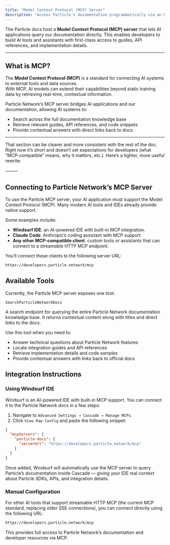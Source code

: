 ```yaml
---
title: "Model Context Protocol (MCP) Server"
description: "Access Particle's documentation programmatically via an MCP server"
---
```


The Particle docs host a **Model Context Protocol (MCP) server** that lets AI applications query our documentation directly. This enables developers to build AI tools and assistants with first-class access to guides, API references, and implementation details.

---

## What is MCP?

The **Model Context Protocol (MCP)** is a standard for connecting AI systems to external tools and data sources.  
With MCP, AI models can extend their capabilities beyond static training data by retrieving real-time, contextual information.

Particle Network’s MCP server bridges AI applications and our documentation, allowing AI systems to:

- Search across the full documentation knowledge base
- Retrieve relevant guides, API references, and code snippets
- Provide contextual answers with direct links back to docs

---

That section can be clearer and more consistent with the rest of the doc. Right now it’s short and doesn’t set expectations for developers (what “MCP-compatible” means, why it matters, etc.). Here’s a tighter, more useful rewrite:

⸻

## Connecting to Particle Network’s MCP Server

To use the Particle MCP server, your AI application must support the Model Context Protocol (MCP). Many modern AI tools and IDEs already provide native support.

Some examples include:

- **Windsurf IDE**: an AI-powered IDE with built-in MCP integration.
- **Claude Code**: Anthropic’s coding assistant with MCP support.
- **Any other MCP-compatible client**: custom tools or assistants that can connect to a streamable HTTP MCP endpoint.

You’ll connect these clients to the following server URL:

```sh URL
https://developers.particle.network/mcp
```

## Available Tools

Currently, the Particle MCP server exposes one tool:

`SearchParticleNetworkDocs`

A search endpoint for querying the entire Particle Network documentation knowledge base. It returns contextual content along with titles and direct links to the docs.

Use this tool when you need to:
- Answer technical questions about Particle Network features
- Locate integration guides and API references
- Retrieve implementation details and code samples
- Provide contextual answers with links back to official docs

## Integration Instructions

### Using Windsurf IDE

Windsurf is an AI-powered IDE with built-in MCP support. You can connect it to the Particle Network docs in a few steps:

1. Navigate to `Advanced Settings → Cascade → Manage MCPs`.
2. Click `View Raw Config` and paste the following snippet:

```json mcp_config.json
{
  "mcpServers": {
    "particle-docs": {
      "serverUrl": "https://developers.particle.network/mcp"
    }
  }
}
```
Once added, Windsurf will automatically use the MCP server to query Particle’s documentation inside Cascade — giving your IDE real context about Particle SDKs, APIs, and integration details.

### Manual Configuration

For other AI tools that support streamable HTTP MCP (the current MCP standard, replacing older SSE connections), you can connect directly using the following URL:

```sh URL
https://developers.particle.network/mcp
```

This provides full access to Particle Network’s documentation and developer resources via MCP.
